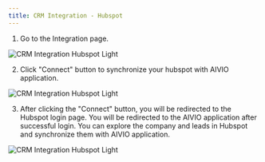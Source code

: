 ```yaml
---
title: CRM Integration - Hubspot
---
```


1. Go to the Integration page.

<img
  className="ml-16 block rounded-2xl shadow-lg"
  src="/images/crm-integration-hubspot-001.png"
  alt="CRM Integration Hubspot Light"
/>

2. Click "Connect" button to synchronize your hubspot with AIVIO application.

<img
  className="ml-16 block rounded-2xl shadow-lg"
  src="/images/crm-integration-hubspot-002.png"
  alt="CRM Integration Hubspot Light"
/>

3. After clicking the "Connect" button, you will be redirected to the Hubspot login page. You will be redirected to the AIVIO application after successful login. You can explore the company and leads in Hubspot and synchronize them with AIVIO application.

<img
  className="ml-16 block rounded-2xl shadow-lg"
  src="/images/crm-integration-hubspot-003.png"
  alt="CRM Integration Hubspot Light"
/>
